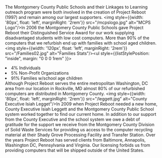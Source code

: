 
<AsideElt title="Computers for Education">The Montgomery County Public Schools and their Linkages to Learning outreach program were both involved in the creation of Project Reboot (1997) and remain among our largest supporters.</AsideElt>
<AsideElt title="Award Winning"><Block><img style={{width: '80px', float: 'left', marginRight: '2rem'}} src="/mcpslogo.jpg" alt="MCPS Logo"/>In 2006 the Montgomery County Public Schools gave Project Reboot their Distinguished Service Award for our work supplying disadvantaged students with low cost computers.</Block>
<Block>More than 90% of the computers that we refurbish end up with families with school aged children.</Block>
<Block><img style={{width: '120px', float: 'left', marginRight: '2rem'}} src="/Families02.jpg" alt="Families Stats"/><ul style={{listStylePosition: "inside", margin: "0 0 0 1rem" }}><li>4% Individuals</li><li>5% Non-Profit Organizations</li><li>91% Families w/school age children</li></ul></Block></AsideElt>
<AsideElt title="Montgomery County">
<Block>Although Project Reboot serves the entire metropolitan Washington, DC area from our location in Rockville, MD almost 80% of our refurbished computers are distributed in Montgomery County.</Block>
<Block><img style={{width: '80px', float: 'left', marginRight: '2rem'}} src="/leggett.jpg" alt="County Executive Isiah Legget"/>In 2009 when Project Reboot needed a new home, County Executive Isiah Leggett and the Montgomery County Public School system worked together to find our current home.</Block>
<Block>In addition to our support from the County Executive and the school system we owe a debt of gratitude for the support we receive from the Montgomery County Division of Solid Waste Services for providing us access to the computer recycling material at their Shady Grove Processing Facility and Transfer Station.</Block>
</AsideElt>
<AsideElt title="Other Areas"><Block>
Over the years Project Reboot has served clients from Baltimore, Annapolis, Washington DC, Pennsylvania and Virginia.
</Block><Block>
Our licensing forbids us from providing computers that will be shipped outside of the United States.</Block></AsideElt>